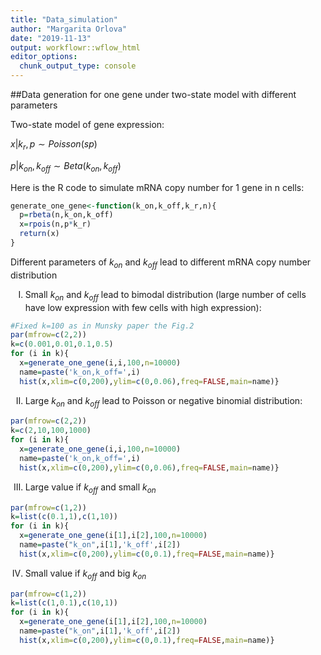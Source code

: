 ---
title: "Data_simulation"
author: "Margarita Orlova"
date: "2019-11-13"
output: workflowr::wflow_html
editor_options:
  chunk_output_type: console
---

##Data generation for one gene under two-state model with different parameters

Two-state model of gene expression:

$x|k_r,p\sim Poisson(sp)$

$p|k_{on},k_{off}\sim Beta(k_{on},k_{off})$

Here is the R code to simulate mRNA copy number for 1 gene in n cells:

```{r}
generate_one_gene<-function(k_on,k_off,k_r,n){
  p=rbeta(n,k_on,k_off)
  x=rpois(n,p*k_r)
  return(x)
}
```

Different parameters of $k_{on}$ and $k_{off}$ lead to different mRNA copy number distribution

I) Small $k_{on}$ and $k_{off}$ lead to bimodal distribution (large number of cells have low expression with few cells with high expression):

```{r}
#Fixed k=100 as in Munsky paper the Fig.2
par(mfrow=c(2,2))
k=c(0.001,0.01,0.1,0.5)
for (i in k){
  x=generate_one_gene(i,i,100,n=10000)
  name=paste('k_on,k_off=',i)
  hist(x,xlim=c(0,200),ylim=c(0,0.06),freq=FALSE,main=name)}
```


II) Large $k_{on}$ and $k_{off}$ lead to Poisson or negative binomial distribution:

```{r}
par(mfrow=c(2,2))
k=c(2,10,100,1000)
for (i in k){
  x=generate_one_gene(i,i,100,n=10000)
  name=paste('k_on,k_off=',i)
  hist(x,xlim=c(0,200),ylim=c(0,0.06),freq=FALSE,main=name)}
```


III) Large value if $k_{off}$ and small $k_{on}$

```{r}
par(mfrow=c(1,2))
k=list(c(0.1,1),c(1,10))
for (i in k){
  x=generate_one_gene(i[1],i[2],100,n=10000)
  name=paste("k_on",i[1],'k_off',i[2])
  hist(x,xlim=c(0,200),ylim=c(0,0.1),freq=FALSE,main=name)}
```

IV) Small value if $k_{off}$ and big $k_{on}$

```{r}
par(mfrow=c(1,2))
k=list(c(1,0.1),c(10,1))
for (i in k){
  x=generate_one_gene(i[1],i[2],100,n=10000)
  name=paste("k_on",i[1],'k_off',i[2])
  hist(x,xlim=c(0,200),ylim=c(0,0.1),freq=FALSE,main=name)}
```
